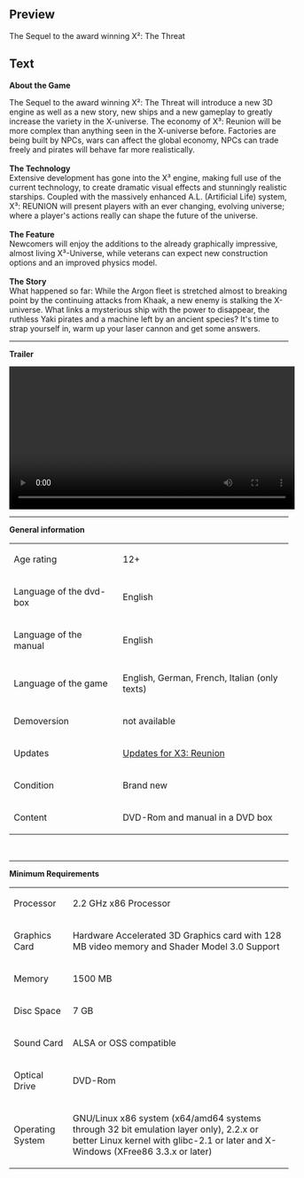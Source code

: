 ==Preview==
<p>The Sequel to the award winning X&sup2;: The Threat</p>

==Text==
<p><strong>About the Game</strong></p>
<p>The Sequel to the award winning X&sup2;: The Threat will introduce a new 3D engine as well as a new story, new ships and a new gameplay to greatly increase the variety in the X-universe. The economy of X&sup3;: Reunion will be more complex than anything seen in the X-universe before. Factories are being built by NPCs, wars can affect the global economy, NPCs can trade freely and pirates will behave far more realistically.<br /><br /><strong>The Technology</strong><br />Extensive development has gone into the X&sup3; engine, making full use of the current technology, to create dramatic visual effects and stunningly realistic starships. Coupled with the massively enhanced A.L. (Artificial Life) system, X&sup3;: REUNION will present players with an ever changing, evolving universe; where a player's actions really can shape the future of the universe.<br /><br /><strong>The Feature</strong><br />Newcomers will enjoy the additions to the already graphically impressive, almost living X&sup3;-Universe, while veterans can expect new construction options and an improved physics model.<br /><br /><strong>The Story</strong><br />What happened so far: While the Argon fleet is stretched almost to breaking point by the continuing attacks from Khaak, a new enemy is stalking the X-universe. What links a mysterious ship with the power to disappear, the ruthless Yaki pirates and a machine left by an ancient species? It's time to strap yourself in, warm up your laser cannon and get some answers.</p>
<hr />
<p><strong>Trailer</strong></p>
<p><video width="515" controls="true"> <source src="http://videos.fun4tux.ch/x3-trailer-en.ogg"></source> Your browser does not support the video tag! Go and get a <a href="http://www.mozilla-europe.org/de/firefox/">good one</a>!</video></p>
<hr />
<p><strong>General information</strong></p>
<table border="0">
<tbody>
<tr>
<td>Age rating<br /></td>
<td>12+</td>
</tr>
<tr>
<td>Language of the dvd-box</td>
<td>English</td>
</tr>
<tr>
<td>Language of the manual</td>
<td>English<br /></td>
</tr>
<tr>
<td>Language of the game</td>
<td>English, German, French, Italian (only texts)<br /></td>
</tr>
<tr>
<td>Demoversion</td>
<td>not available</td>
</tr>
<tr>
<td>Updates</td>
<td><a href="http://updatefiles.linuxgamepublishing.com/x3/" target="_blank">Updates for X3: Reunion</a></td>
</tr>
<tr>
<td>Condition</td>
<td>Brand new</td>
</tr>
<tr>
<td>Content</td>
<td>DVD-Rom and manual in a DVD box</td>
</tr>
</tbody>
</table>
<p>&nbsp;</p>
<hr />
<p><strong>Minimum Requirements<br /></strong></p>
<table border="0">
<tbody>
<tr>
<td>Processor<br /></td>
<td>2.2 GHz x86 Processor</td>
</tr>
<tr>
<td>Graphics Card<br /></td>
<td>Hardware Accelerated 3D Graphics card with 128 MB video memory and Shader Model 3.0 Support</td>
</tr>
<tr>
<td>Memory</td>
<td>1500 MB</td>
</tr>
<tr>
<td>Disc Space<br /></td>
<td>7 GB<br /></td>
</tr>
<tr>
<td>Sound Card</td>
<td>ALSA or OSS compatible</td>
</tr>
<tr>
<td>Optical Drive</td>
<td>DVD-Rom</td>
</tr>
<tr>
<td>Operating System<br /></td>
<td>
<p>GNU/Linux x86 system (x64/amd64 systems through 32 bit emulation layer only), 2.2.x or better Linux kernel with glibc-2.1 or later and X-Windows (XFree86 3.3.x or later)</p>
</td>
</tr>
</tbody>
</table>
